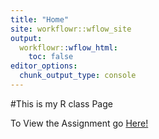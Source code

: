 ```yaml
---
title: "Home"
site: workflowr::wflow_site
output:
  workflowr::wflow_html:
    toc: false
editor_options:
  chunk_output_type: console
---
```

#This is my R class Page


To View the Assignment go [Here!]("AssignmentMH")
